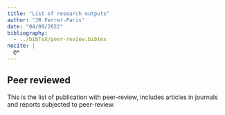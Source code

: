 ```yaml
---
title: "List of research outputs"
author: "JR Ferrer-Paris"
date: "04/09/2022"
bibliography: 
  - ../bibTeX/peer-review.bibtex
nocite: |
  @*
---
```


## Peer reviewed

This is the list of publication with peer-review, includes articles in journals and reports subjected to peer-review.

::: {#refs}
:::